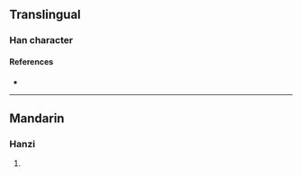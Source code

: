 {{character info/new}}
==Translingual==

===Han character===
{{Han char|rn=86|rad=火|as=12|sn=16|four=95827|canj=FLX|ids=⿰火肅}}

====References====
* {{Han ref|kx=0681.250|dkj=19384|hdz=32242.100|uh=71BD|ud=29117|bh=EA53|bd=59987}}

----

==Mandarin==

===Hanzi===
{{cmn-hanzi|pin=[[xiào]] ([[xiao4]])|wg=hsiao<sup>4</sup>}}

# {{defn|lang=cmn|sort=火12}}